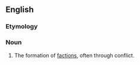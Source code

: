 ==English==

===Etymology===
{{suffix|en|factional|ization}}

===Noun===
{{en-noun|~}}

# The formation of [[faction]]s, often through conflict.